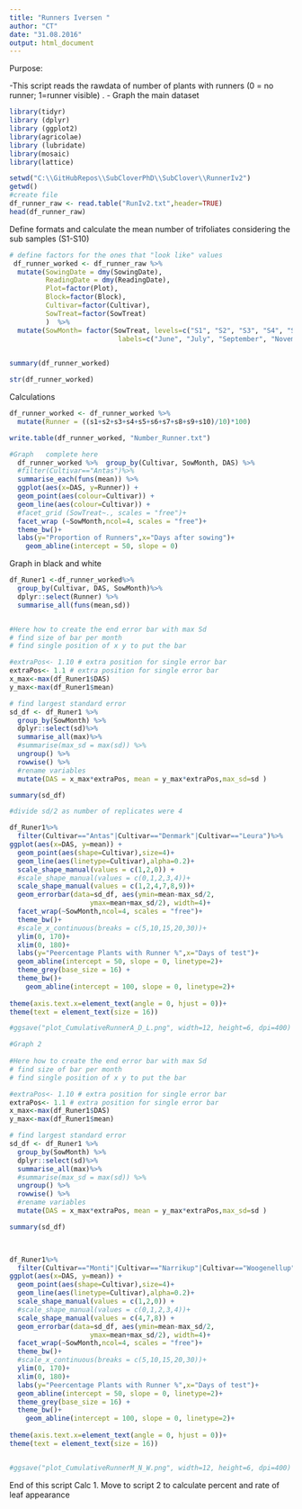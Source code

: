 ```yaml
---
title: "Runners Iversen "
author: "CT"
date: "31.08.2016"
output: html_document
---
```


Purpose:

-This script reads the rawdata of number of plants with runners (0 = no runner; 1=runner visible) . 
- Graph the main dataset 
 
```r
library(tidyr)
library (dplyr)
library (ggplot2)
library(agricolae)
library (lubridate)
library(mosaic)
library(lattice)
```



```r
setwd("C:\\GitHubRepos\\SubCloverPhD\\SubClover\\RunnerIv2")
getwd()
#create file
df_runner_raw <- read.table("RunIv2.txt",header=TRUE)
head(df_runner_raw)


```
Define formats and calculate the mean number of trifoliates considering the sub samples (S1-S10)

```r


# define factors for the ones that "look like" values
 df_runner_worked <- df_runner_raw %>%
  mutate(SowingDate = dmy(SowingDate), 
         ReadingDate = dmy(ReadingDate),
         Plot=factor(Plot),
         Block=factor(Block),
         Cultivar=factor(Cultivar),
         SowTreat=factor(SowTreat)
         )  %>%
  mutate(SowMonth= factor(SowTreat, levels=c("S1", "S2", "S3", "S4", "S5", "S6","S7", "S8"),
                           labels=c("June", "July", "September", "November", "December", "February","March", "May")))
         

summary(df_runner_worked)


```

```r
str(df_runner_worked)

```

Calculations 



```r
df_runner_worked <- df_runner_worked %>%
  mutate(Runner = ((s1+s2+s3+s4+s5+s6+s7+s8+s9+s10)/10)*100)

write.table(df_runner_worked, "Number_Runner.txt")

```



```r


#Graph   complete here       
  df_runner_worked %>%  group_by(Cultivar, SowMonth, DAS) %>%
  #filter(Cultivar=="Antas")%>%
  summarise_each(funs(mean)) %>%
  ggplot(aes(x=DAS, y=Runner)) + 
  geom_point(aes(colour=Cultivar)) +
  geom_line(aes(colour=Cultivar)) +
  #facet_grid (SowTreat~., scales = "free")+
  facet_wrap (~SowMonth,ncol=4, scales = "free")+
  theme_bw()+
  labs(y="Proportion of Runners",x="Days after sowing")+
    geom_abline(intercept = 50, slope = 0)
```



Graph in black and white 


```r

df_Runer1 <-df_runner_worked%>%
  group_by(Cultivar, DAS, SowMonth)%>%
  dplyr::select(Runner) %>%
  summarise_all(funs(mean,sd))



```



```r

#Here how to create the end error bar with max Sd 
# find size of bar per month
# find single position of x y to put the bar

#extraPos<- 1.10 # extra position for single error bar
extraPos<- 1.1 # extra position for single error bar
x_max<-max(df_Runer1$DAS)
y_max<-max(df_Runer1$mean)

# find largest standard error
sd_df <- df_Runer1 %>% 
  group_by(SowMonth) %>%
  dplyr::select(sd)%>%
  summarise_all(max)%>%
  #summarise(max_sd = max(sd)) %>% 
  ungroup() %>%
  rowwise() %>%
  #rename variables
  mutate(DAS = x_max*extraPos, mean = y_max*extraPos,max_sd=sd )

summary(sd_df)

#divide sd/2 as number of replicates were 4 

df_Runer1%>%
  filter(Cultivar=="Antas"|Cultivar=="Denmark"|Cultivar=="Leura")%>%
ggplot(aes(x=DAS, y=mean)) + 
  geom_point(aes(shape=Cultivar),size=4)+
  geom_line(aes(linetype=Cultivar),alpha=0.2)+
  scale_shape_manual(values = c(1,2,0)) +
  #scale_shape_manual(values = c(0,1,2,3,4))+
  scale_shape_manual(values = c(1,2,4,7,8,9))+
  geom_errorbar(data=sd_df, aes(ymin=mean-max_sd/2,
                    ymax=mean+max_sd/2), width=4)+
  facet_wrap(~SowMonth,ncol=4, scales = "free")+
  theme_bw()+
  #scale_x_continuous(breaks = c(5,10,15,20,30))+
  ylim(0, 170)+
  xlim(0, 180)+
  labs(y="Peercentage Plants with Runner %",x="Days of test")+ 
  geom_abline(intercept = 50, slope = 0, linetype=2)+
  theme_grey(base_size = 16) +
  theme_bw()+
    geom_abline(intercept = 100, slope = 0, linetype=2)+
   
theme(axis.text.x=element_text(angle = 0, hjust = 0))+
theme(text = element_text(size = 16))

#ggsave("plot_CumulativeRunnerA_D_L.png", width=12, height=6, dpi=400)

```







```r
#Graph 2        
 
#Here how to create the end error bar with max Sd 
# find size of bar per month
# find single position of x y to put the bar

#extraPos<- 1.10 # extra position for single error bar
extraPos<- 1.1 # extra position for single error bar
x_max<-max(df_Runer1$DAS)
y_max<-max(df_Runer1$mean)

# find largest standard error
sd_df <- df_Runer1 %>% 
  group_by(SowMonth) %>%
  dplyr::select(sd)%>%
  summarise_all(max)%>%
  #summarise(max_sd = max(sd)) %>% 
  ungroup() %>%
  rowwise() %>%
  #rename variables
  mutate(DAS = x_max*extraPos, mean = y_max*extraPos,max_sd=sd )

summary(sd_df)


 
df_Runer1%>%
  filter(Cultivar=="Monti"|Cultivar=="Narrikup"|Cultivar=="Woogenellup")%>%
ggplot(aes(x=DAS, y=mean)) + 
  geom_point(aes(shape=Cultivar),size=4)+
  geom_line(aes(linetype=Cultivar),alpha=0.2)+
  scale_shape_manual(values = c(1,2,0)) +
  #scale_shape_manual(values = c(0,1,2,3,4))+
  scale_shape_manual(values = c(4,7,8)) +
  geom_errorbar(data=sd_df, aes(ymin=mean-max_sd/2,
                    ymax=mean+max_sd/2), width=4)+
  facet_wrap(~SowMonth,ncol=4, scales = "free")+
  theme_bw()+
  #scale_x_continuous(breaks = c(5,10,15,20,30))+
  ylim(0, 170)+
  xlim(0, 180)+
  labs(y="Peercentage Plants with Runner %",x="Days of test")+ 
  geom_abline(intercept = 50, slope = 0, linetype=2)+
  theme_grey(base_size = 16) +
  theme_bw()+
    geom_abline(intercept = 100, slope = 0, linetype=2)+
   
theme(axis.text.x=element_text(angle = 0, hjust = 0))+
theme(text = element_text(size = 16))


#ggsave("plot_CumulativeRunnerM_N_W.png", width=12, height=6, dpi=400)
```




End of this script Calc 1. 
Move to script 2 to calculate percent and rate of leaf appearance 


